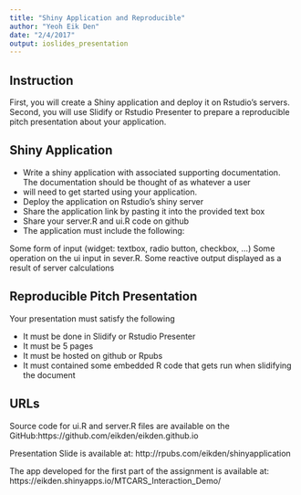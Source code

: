 ```yaml
---
title: "Shiny Application and Reproducible"
author: "Yeoh Eik Den"
date: "2/4/2017"
output: ioslides_presentation
---
```


## Instruction

First, you will create a Shiny application and deploy it on Rstudio's servers. Second, you will use Slidify or Rstudio Presenter to prepare a reproducible pitch presentation about your application.

## Shiny Application
- Write a shiny application with associated supporting documentation. The documentation should be thought of as whatever a user 
- will need to get started using your application.
- Deploy the application on Rstudio's shiny server
- Share the application link by pasting it into the provided text box
- Share your server.R and ui.R code on github
- The application must include the following:

Some form of input (widget: textbox, radio button, checkbox, ...)
Some operation on the ui input in sever.R. Some reactive output displayed as a result of server calculations


## Reproducible Pitch Presentation

Your presentation must satisfy the following

- It must be done in Slidify or Rstudio Presenter
- It must be 5 pages
- It must be hosted on github or Rpubs
- It must contained some embedded R code that gets run when slidifying the document

## URLs
Source code for ui.R and server.R files are available on the GitHub:https://github.com/eikden/eikden.github.io

Presentation Slide is available at: http://rpubs.com/eikden/shinyapplication

The app developed for the first part of the assignment is available at: https://eikden.shinyapps.io/MTCARS_Interaction_Demo/




